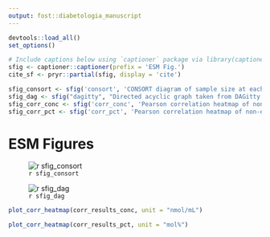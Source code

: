 ```yaml
---
output: fost::diabetologia_manuscript
---
```


```r
devtools::load_all()
set_options()

# Include captions below using `captioner` package via library(captioner)
sfig <- captioner::captioner(prefix = 'ESM Fig.')
cite_sf <- pryr::partial(sfig, display = 'cite')

sfig_consort <- sfig('consort', 'CONSORT diagram of sample size at each examination visit.')
sfig_dag <- sfig("dagitty", "Directed acyclic graph taken from DAGitty (DAGitty.net).")
sfig_corr_conc <- sfig('corr_conc', 'Pearson correlation heatmap of non-esterified fatty acids (*nmol/mL*) and basic PROMISE participant characteristics for the baseline visit (2004-2006). Darkness of the colour indicates the magnitude of the correlation, with orange indicating positive and blue indicating negative correlations.')
sfig_corr_pct <- sfig('corr_pct', 'Pearson correlation heatmap of non-esterified fatty acids (*mol%*) and basic PROMISE participant characteristics for the baseline visit (2004-2006). Darkness of the colour indicates the magnitude of the correlation, with orange indicating positive and blue indicating negative correlations.')
```

# ESM Figures

![`r sfig_consort`](../img/flowDiagramSample.png)

![`r sfig_dag`](../img/dagitty.png)

```r
plot_corr_heatmap(corr_results_conc, unit = "nmol/mL")
```

```r
plot_corr_heatmap(corr_results_pct, unit = "mol%")
```

